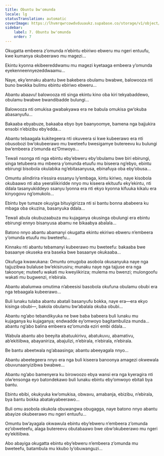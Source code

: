 ```yaml
---
title: Obuntu bw'omunda
locale: lg
statusTranslation: automatic
coverImage: https://lhvmrqwrcowdvduuaukz.supabase.co/storage/v1/object/public/strapi-uploads/small_cover-tratado-de-psicologia-revolucionaria.webp-5e15e1cec4e0ebebcde5d7fc7565d8fd.webp
sidebar:
    label: 7. Obuntu bw'omunda
    order: 7
---
```

Okugatta embeera z’omunda n’ebintu ebiriwo ebweru mu ngeri entuufu, kwe kumanya okubeerawo mu magezi...

Ekintu kyonna ekibeereddwamu mu magezi kyetaaga embeera y’omunda eyekenneennyezeddwaamu...

Naye, eky’ennaku abantu bwe bakebera obulamu bwabwe, balowooza nti buno bwokka bulimu ebintu ebiriwo ebweru...

Abantu abaavu! balowooza nti singa ekintu kino oba kiri tekyabaddewo, obulamu bwabwe bwandibadde bulungi...

Balowooza nti omukisa gwabakyawa era ne babula omukisa gw’okuba abasanyufu...

Bakaaba ebyabuze, bakaaba ebyo bye baanyoomye, bamena nga bajjukira ensobi n’ebizibu eby’edda...

Abantu tebaagala kukitegeera nti okuveera si kwe kubeerawo era nti obusobozi bw’okubeerawo mu bweteefu bwesigamye butereevu ku bulungi bw’embeera z’omunda ez’Omwoyo...

Tewali nsonga nti nga ebintu eby’ebweru eby’obulamu bwe biri ebirungi, singa tetubeera mu mbeera y’omunda etuufu mu biseera ng’ebyo, ebintu ebirungi bisobola okulabika ng’ebitasanyusa, ebinafuya oba eby’obusa...

Omuntu alindirira n’essira essanyu ly’embaga, kintu kiriwo, naye kisobola okubaawo nti aba yeeraliikiridde nnyo mu kiseera ekituufu eky’ekintu, nti ddala tasanyukiddeyo ssanyu lyonna era nti ekyo kyonna kifuuka kikalu era kinyogovu ng’omukolo...

Ebintu bye tumaze okuyiga bituyigirizza nti si bantu bonna ababeera ku mbaga oba okuzina, basanyuka ddala...

Tewali abula okubuzaabuza mu kujaganya okusinga obulungi era ebintu ebirungi ennyo bisanyusa abamu ne bikaabya abalala...

Batono nnyo abantu abamanyi okugatta ekintu ekiriwo ebweru n’embeera y’omunda etuufu mu bweteefu...

Kinnaku nti abantu tebamanyi kubeerawo mu bweteefu: bakaaba bwe basaanye okuseka era baseka bwe basaanye okukaaba...

Okufuga kwawukana: Omuntu omugoba asobola okusanyuka naye nga tajjuzibwa bulaluse bw’ekisirusiru; munaku naye nga tajjuse era nga takoonye; muteefu wakati mu kweyiikiriza; mulema mu bwenzi; mulongoofu wakati mu bugwenzi, n’ebirala.

Abantu abalumwa omutima n’abeesisi basobola okufuna obulamu obubi era nga tebaagala kubeerawo...

Buli lunaku tulaba abantu abatali basanyufu bokka, naye era—era ekyo kisinga obubi—, bakola obulamu bw’abalala okuba obubi...

Abantu ng’abo tebandikyuka ne bwe baba babeera buli lunaku mu kujaganya ku kujaganya; endwadde ey’omwoyo bagitambuliza munda... abantu ng’abo balina embeera ez’omunda eziri embi ddala...

Wabula abantu abo beeyita abatuukirivu, abatukuvu, abamativu, ab’ekitiibwa, abayaniriza, abajulizi, n’ebirala, n’ebirala, n’ebirala.

Be bantu abeetwala ng’abaasinga; abantu abeeyagala nnyo...

Abantu abeetegeera nnyo era nga buli kiseera banoonya amagezi okwewala obuvunaanyizibwa bwabwe...

Abantu ng’abo bamenyera ku birowoozo ebya wansi era nga kyeragira nti olw’ensonga eyo batondekawo buli lunaku ebintu eby’omwoyo ebitali bya bantu.

Ebintu ebibi, okukyuka kw’omukisa, obwavu, amabanja, ebizibu, n’ebirala, bya bantu bokka abatakyabeerawo...

Buli omu asobola okukola obuwangwa obugagga, naye batono nnyo abantu abayize okubeerawo mu ngeri entuufu...

Omuntu bw’ayagala okwawula ebintu eby’ebweru n’embeera z’omunda ez’obweteefu, alaga butereevu obutabaawo bwe obw’okubeerawo mu ngeri ey’ekitiibwa.

Abo abayiga okugatta ebintu eby’ebweru n’embeera z’omunda mu bweteefu, batambula mu kkubo ly’obuwanguzi...

